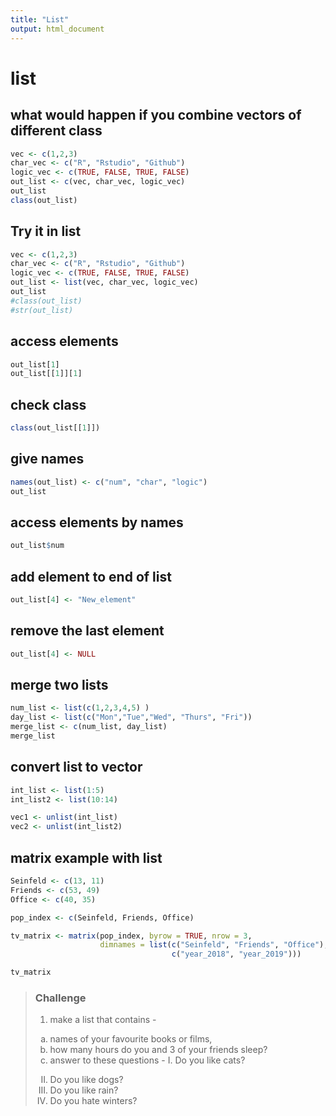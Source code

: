 ```yaml
---
title: "List"
output: html_document
---
```


# list

## what would happen if you combine vectors of different class 

```r

vec <- c(1,2,3)
char_vec <- c("R", "Rstudio", "Github")
logic_vec <- c(TRUE, FALSE, TRUE, FALSE)
out_list <- c(vec, char_vec, logic_vec)
out_list
class(out_list)
```


## Try it in list

```r

vec <- c(1,2,3)
char_vec <- c("R", "Rstudio", "Github")
logic_vec <- c(TRUE, FALSE, TRUE, FALSE)
out_list <- list(vec, char_vec, logic_vec)
out_list
#class(out_list)
#str(out_list)
```

## access elements

```r

out_list[1]
out_list[[1]][1]
```


## check class

```r

class(out_list[[1]])

```


## give names

```r
names(out_list) <- c("num", "char", "logic")
out_list
```

## access elements by names

```r

out_list$num
```


## add element to end of list

```r
out_list[4] <- "New_element"

```

## remove the last element

```r

out_list[4] <- NULL
```



## merge two lists

```r
num_list <- list(c(1,2,3,4,5) )    
day_list <- list(c("Mon","Tue","Wed", "Thurs", "Fri"))
merge_list <- c(num_list, day_list)
merge_list
```



## convert list to vector

```r
int_list <- list(1:5)     
int_list2 <- list(10:14)

vec1 <- unlist(int_list)
vec2 <- unlist(int_list2)

```


## matrix example with list

```r
Seinfeld <- c(13, 11)
Friends <- c(53, 49)
Office <- c(40, 35)

pop_index <- c(Seinfeld, Friends, Office)

tv_matrix <- matrix(pop_index, byrow = TRUE, nrow = 3,
                    dimnames = list(c("Seinfeld", "Friends", "Office"),
                                    c("year_2018", "year_2019")))

tv_matrix
```

> ### Challenge
>
>
> 1. make a list that contains - \n
> a. names of your favourite books or films,
> b. how many hours do you and 3 of your friends sleep?
> c. answer to these questions -
> I. Do you like cats?
> II. Do you like dogs?
> III. Do you like rain?
> IV. Do you hate winters?

